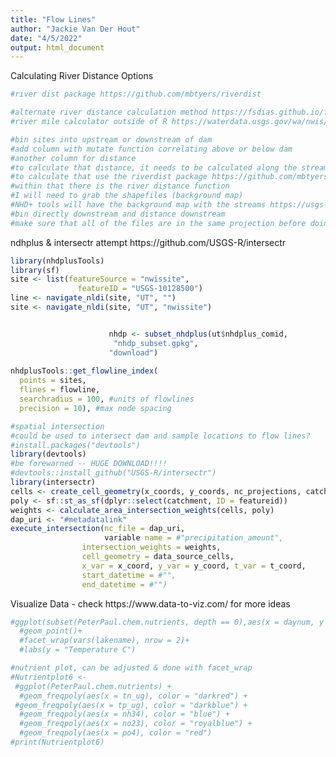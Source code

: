 ```yaml
---
title: "Flow Lines"
author: "Jackie Van Der Hout"
date: "4/5/2022"
output: html_document
---
```


Calculating River Distance Options
```r
#river dist package https://github.com/mbtyers/riverdist

#alternate river distance calculation method https://fsdias.github.io/flow_distance.md/
#river mile calculator outside of R https://waterdata.usgs.gov/wa/nwis/current?type=rivermi

#bin sites into upstream or downstream of dam
#add column with mutate function correlating above or below dam
#another column for distance 
#to calculate that distance, it needs to be calculated along the stream 
#to calculate that use the riverdist package https://github.com/mbtyers/riverdist
#within that there is the river distance function
#I will need to grab the shapefiles (background map) 
#NHD+ tools will have the background map with the streams https://usgs-r.github.io/nhdplusTools/
#bin directly downstream and distance downstream 
#make sure that all of the files are in the same projection before doing the analysis #projection of the basemap is what the other two files should be in 
```

ndhplus & intersectr attempt
https://github.com/USGS-R/intersectr
```r
library(nhdplusTools)
library(sf)
site <- list(featureSource = "nwissite",
               featureID = "USGS-10128500")
line <- navigate_nldi(site, "UT", "")
site <- navigate_nldi(site, "UT", "nwissite")


                      nhdp <- subset_nhdplus(ut$nhdplus_comid,
                       "nhdp_subset.gpkg",
                      "download")
  
nhdplusTools::get_flowline_index(
  points = sites, 
  flines = flowline,
  searchradius = 100, #units of flowlines
  precision = 10), #max node spacing

#spatial intersection
#could be used to intersect dam and sample locations to flow lines? 
#install.packages("devtools")
library(devtools)
#be forewarned -- HUGE DOWNLOAD!!!!
#devtools::install_github("USGS-R/intersectr")
library(intersectr)
cells <- create_cell_geometry(x_coords, y_coords, nc_projections, catchment)
poly <- sf::st_as_sf(dplyr::select(catchment, ID = featureid))
weights <- calculate_area_intersection_weights(cells, poly)
dap_uri <- "#metadatalink"
execute_intersection(nc_file = dap_uri,
                     variable name = #"precipitation_amount", 
                intersection_weights = weights,
                cell_geometry = data_source_cells,
                x_var = x_coord, y_var = y_coord, t_var = t_coord, 
                start_datetime = #"",
                end_datetime = #"")

```


Visualize Data - check https://www.data-to-viz.com/ for more ideas 
```r

#ggplot(subset(PeterPaul.chem.nutrients, depth == 0),aes(x = daynum, y = temperature_C, color = as.factor(year4)))+
  #geom_point()+
  #facet_wrap(vars(lakename), nrow = 2)+
  #labs(y = "Temperature C") 

#nutrient plot, can be adjusted & done with facet_wrap
#Nutrientplot6 <-
 #ggplot(PeterPaul.chem.nutrients) +
  #geom_freqpoly(aes(x = tn_ug), color = "darkred") +
 #geom_freqpoly(aes(x = tp_ug), color = "darkblue") +
  #geom_freqpoly(aes(x = nh34), color = "blue") +
  #geom_freqpoly(aes(x = no23), color = "royalblue") +
  #geom_freqpoly(aes(x = po4), color = "red") 
#print(Nutrientplot6)
```
